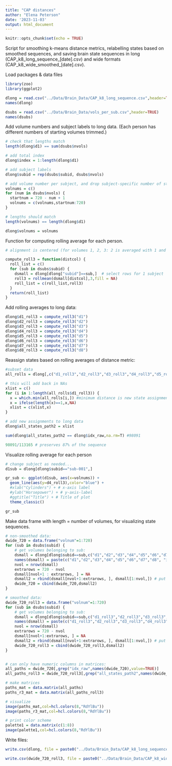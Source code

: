 ```yaml
---
title: "CAP distances"
author: "Elena Peterson"
date: '2023-11-03'
output: html_document
---
```


```r
knitr::opts_chunk$set(echo = TRUE)
```

Script for smoothing k-means distance metrics, relabelling states based on smoothed sequences, and saving brain state sequences in long (CAP_k8_long_sequence_[date].csv) and wide formats (CAP_k8_wide_smoothed_[date].csv).

Load packages & data files
```r
library(zoo)
library(ggplot2)

dlong = read.csv("../Data/Brain_Data/CAP_k8_long_sequence.csv",header=TRUE)
names(dlong)

dsubs = read.csv("../Data/Brain_Data/vols_per_sub.csv",header=TRUE)
names(dsubs)
```
Add volume numbers and subject labels to long data. (Each person has different numbers of starting volumes trimmed.)
```r

# check that lengths match
length(dlong$d1) == sum(dsubs$nvols)

# add total index
dlong$index = 1:length(dlong$d1)

# add subject labels
dlong$subid = rep(dsubs$subid, dsubs$nvols)

# add volume number per subject, and drop subject-specific number of start volumes
volnums = c()
for (num in dsubs$nvols) {
  startnum = 720 - num + 1
  volnums = c(volnums,startnum:720)
}

# lengths should match
length(volnums) == length(dlong$d1)

dlong$volnums = volnums

```

Function for computing rolling average for each person.
```r
# alignment is centered (for volumes 1, 2, 3: 2 is averaged with 1 and 3)

compute_roll3 = function(distcol) {
  roll_list = c()
  for (sub in dsubs$subid) {
    dsmall = dlong[dlong["subid"]==sub,]  # select rows for 1 subject
    roll3 = rollmean(dsmall[distcol],3,fill = NA)
    roll_list = c(roll_list,roll3)
  }
  return(roll_list)
}
```

Add rolling averages to long data:
```r
dlong$d1_roll3 = compute_roll3("d1")
dlong$d2_roll3 = compute_roll3("d2")
dlong$d3_roll3 = compute_roll3("d3")
dlong$d4_roll3 = compute_roll3("d4")
dlong$d5_roll3 = compute_roll3("d5")
dlong$d6_roll3 = compute_roll3("d6")
dlong$d7_roll3 = compute_roll3("d7")
dlong$d8_roll3 = compute_roll3("d8")

```

Reassign states based on rolling averages of distance metric:
```r
#subset data
all_rolls = dlong[,c("d1_roll3","d2_roll3","d3_roll3","d4_roll3","d5_roll3","d6_roll3","d7_roll3","d8_roll3")]

# this will add back in NAs
xlist = c()
for (i in 1:length(all_rolls$d1_roll3)) {
  x = which.min(all_rolls[i,]) #minimum distance is new state assignment
  x = ifelse(length(x)==1,x,NA)
  xlist = c(xlist,x)
}

# add new assignments to long data
dlong$all_states_path2 = xlist

sum(dlong$all_states_path2 == dlong$idx_raw,na.rm=T) #98091

98091/113165 # preserves 87% of the sequence

```

Visualize rolling average for each person
```r

# change subject as needed...
d1sub = dlong[dlong$subid=="sub-001",]

gr_sub <- ggplot(d1sub, aes(x=volnums)) + 
  geom_line(aes(y=d4_roll3),color="blue") +
  #xlab("Cylinders") + # x-axis label
  #ylab("Horsepower") + # y-axis-label
  #ggtitle("Title") + # Title of plot
  theme_classic() 

gr_sub

```

Make data frame with length = number of volumes, for visualizing state sequences.
```r

# non-smoothed data:
dwide_720 = data.frame("volnum"=1:720)
for (sub in dsubs$subid) {
    # get volumes belonging to sub:
    dsmall = dlong[dlong$subid==sub,c("d1","d2","d3","d4","d5","d6","d7","d8", "idx_raw")]
    names(dsmall) = paste(c("d1","d2","d3","d4","d5","d6","d7","d8", "idx_raw"), sub, sep="_")
    nvol = nrow(dsmall)
    extrarows = 720 - nvol
    dsmall[nvol+1 : extrarows, ] = NA 
    dsmall2 = rbind(dsmall[nvol+1:extrarows, ], dsmall[1:nvol,]) # put NAs at beginning
    dwide_720 = cbind(dwide_720,dsmall2)
}

# smoothed data:
dwide_720_roll3 = data.frame("volnum"=1:720)
for (sub in dsubs$subid) {
    # get volumes belonging to sub:
    dsmall = dlong[dlong$subid==sub,c("d1_roll3","d2_roll3","d3_roll3","d4_roll3","d5_roll3","d6_roll3","d7_roll3","d8_roll3", "all_states_path2")]
    names(dsmall) = paste(c("d1_roll3","d2_roll3","d3_roll3","d4_roll3","d5_roll3","d6_roll3","d7_roll3", "d8_roll3", "all_states_path2"), sub, sep="_")
    nvol = nrow(dsmall)
    extrarows = 720 - nvol
    dsmall[nvol+1:extrarows, ] = NA
    dsmall2 = rbind(dsmall[nvol+1:extrarows, ], dsmall[1:nvol,]) # put NAs at beginning
    dwide_720_roll3 = cbind(dwide_720_roll3,dsmall2)
}


# can only have numeric columns in matrices:
all_paths = dwide_720[,grep("idx_raw",names(dwide_720),value=TRUE)]
all_paths_roll3 = dwide_720_roll3[,grep("all_states_path2",names(dwide_720_roll3),value=TRUE)]

# make matrices
paths_mat = data.matrix(all_paths)
paths_r3_mat = data.matrix(all_paths_roll3)

# visualize
image(paths_mat,col=hcl.colors(8,"RdYlBu"))
image(paths_r3_mat,col=hcl.colors(8,"RdYlBu"))

# print color scheme
palette1 = data.matrix(c(1:8))
image(palette1,col=hcl.colors(8,"RdYlBu"))
```

Write files:
```r

write.csv(dlong, file = paste0("../Data/Brain_Data/CAP_k8_long_sequence_", Sys.Date(),".csv"),row.names=FALSE)

write.csv(dwide_720_roll3, file = paste0("../Data/Brain_Data/CAP_k8_wide_smoothed_", Sys.Date(),".csv"),row.names=FALSE)

```

